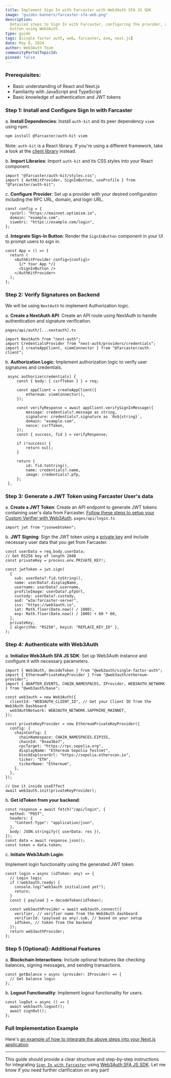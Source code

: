 ```yaml
---
title: Implement Sign In with Farcaster with Web3Auth SFA JS SDK
image: "guides-banners/farcaster-sfa-web.png"
description:
  Detailed steps to Sign In with Farcaster, configuring the provider, and integrating a sign-in
  button using Web3Auth.
type: guide
tags: [single factor auth, web, farcaster, evm, next.js]
date: May 6, 2024
author: Web3Auth Team
communityPortalTopicId:
pinned: false
---
```



<SEO
  title="Implement Sign In with Farcaster with Web3Auth SFA JS SDK"
  description="Detailed steps to Sign In with Farcaster, configuring the provider, and integrating a sign-in
  button using Web3Auth"
  image="https://web3auth.io/docs/guides-banners/farcaster-sfa-web.png"
  slug="/guides/farcaster-sfa-web"
/>

### Prerequisites:

- Basic understanding of React and Next.js
- Familiarity with JavaScript and TypeScript
- Basic knowledge of authentication and JWT tokens

### Step 1: Install and Configure Sign In with Farcaster

a. **Install Dependencies**: Install `auth-kit` and its peer dependency `viem` using npm.

```bash
npm install @farcaster/auth-kit viem
```

Note: `auth-kit` is a React library. If you're using a different framework, take a look at the
[client library](https://docs.farcaster.xyz/auth-kit/client/introduction) instead.

b. **Import Libraries**: Import `auth-kit` and its CSS styles into your React component.

```tsx
import "@farcaster/auth-kit/styles.css";
import { AuthKitProvider, SignInButton, useProfile } from "@farcaster/auth-kit";
```

c. **Configure Provider**: Set up a provider with your desired configuration including the RPC URL,
domain, and login URL.

```tsx
const config = {
  rpcUrl: "https://mainnet.optimism.io",
  domain: "example.com",
  siweUri: "https://example.com/login",
};
```

d. **Integrate Sign-In Button**: Render the `SignInButton` component in your UI to prompt users to
sign in.

```tsx
const App = () => {
  return (
    <AuthKitProvider config={config}>
      {/* Your App */}
      <SignInButton />
    </AuthKitProvider>
  );
};
```

### Step 2: Verify Signatures on Backend

We will be using `NextAuth` to implement Authorization logic.

a. **Create a NextAuth API**: Create an API route using NextAuth to handle authentication and
signature verification.

`pages/api/auth/[...nextauth].ts`

```tsx
import NextAuth from "next-auth";
import CredentialsProvider from "next-auth/providers/credentials";
import { createAppClient, viemConnector } from "@farcaster/auth-client";
```

b. **Authorization Logic**: Implement authorization logic to verify user signatures and credentials.

```tsx
 async authorize(credentials) {
     const { body: { csrfToken } } = req;

     const appClient = createAppClient({
         ethereum: viemConnector(),
     });

     const verifyResponse = await appClient.verifySignInMessage({
         message: credentials?.message as string,
         signature: credentials?.signature as `0x${string}`,
         domain: "example.com",
         nonce: csrfToken,
     });
     const { success, fid } = verifyResponse;

     if (!success) {
         return null;
     }

     return {
         id: fid.toString(),
         name: credentials?.name,
         image: credentials?.pfp,
     };
 },
```

### Step 3: Generate a JWT Token using Farcaster User's data

a. **Create a JWT Token**: Create an API endpoint to generate JWT tokens containing user's data from
Farcaster.
[Follow these steps to setup your Custom Verifier with Web3Auth](/docs/authentication/custom-connections/custom-jwt#set-up-custom-jwt-connection).
`pages/api/login.ts`

```tsx
import jwt from "jsonwebtoken";
```

b. **JWT Signing**: Sign the JWT token using a
[private key](https://web3auth.io/docs/auth-provider-setup/byo-jwt-provider#using-rsa-for-jwt-signing)
and include necessary user data that you get from Farcaster.

```tsx
const userData = req.body.userData;
// Get RS256 key of length 2048
const privateKey = process.env.PRIVATE_KEY!;

const jwtToken = jwt.sign(
  {
    sub: userData?.fid.toString(),
    name: userData?.displayName,
    username: userData?.username,
    profileImage: userData?.pfpUrl,
    custody: userData?.custody,
    aud: "w3a:farcaster-server",
    iss: "https://web3auth.io",
    iat: Math.floor(Date.now() / 1000),
    exp: Math.floor(Date.now() / 1000) + 60 * 60,
  },
  privateKey,
  { algorithm: "RS256", keyid: "REPLACE_KEY_ID" },
);
```

### Step 4: Authenticate with Web3Auth

a. **Initialize Web3Auth SFA JS SDK**: Set up Web3Auth instance and configure it with necessary
parameters.

```tsx
import { Web3Auth, decodeToken } from "@web3auth/single-factor-auth";
import { EthereumPrivateKeyProvider } from "@web3auth/ethereum-provider";
import { ADAPTER_EVENTS, CHAIN_NAMESPACES, IProvider, WEB3AUTH_NETWORK } from "@web3auth/base";

const web3auth = new Web3Auth({
  clientId: "WEB3AUTH_CLIENT_ID", // Get your Client ID from the Web3Auth Dashboard
  web3AuthNetwork: WEB3AUTH_NETWORK.SAPPHIRE_MAINNET,
});

const privateKeyProvider = new EthereumPrivateKeyProvider({
  config: {
    chainConfig: {
      chainNamespace: CHAIN_NAMESPACES.EIP155,
      chainId: "0xaa36a7",
      rpcTarget: "https://rpc.sepolia.org",
      displayName: "Ethereum Sepolia Testnet",
      blockExplorerUrl: "https://sepolia.etherscan.io",
      ticker: "ETH",
      tickerName: "Ethereum",
    },
  },
});

// Use it inside useEffect
await web3auth.init(privateKeyProvider);
```

b. **Get idToken from your backend**:

```tsx
const response = await fetch("/api/login", {
  method: "POST",
  headers: {
    "Content-Type": "application/json",
  },
  body: JSON.stringify({ userData: res }),
});
const data = await response.json();
const token = data.token;
```

c. **Initiate Web3Auth Login**:

Implement login functionality using the generated JWT token.

```tsx
const login = async (idToken: any) => {
  // Login logic
  if (!web3auth.ready) {
    console.log("web3auth initialised yet");
    return;
  }
  const { payload } = decodeToken(idToken);

  const web3authProvider = await web3auth.connect({
    verifier, // verifier name from the Web3Auth dashboard
    verifierId: (payload as any).sub, // based on your setup
    idToken, // token from the backend
  });
  return web3authProvider;
};
```

### Step 5 (Optional): Additional Features

a. **Blockchain Interactions**: Include optional features like checking balances, signing messages,
and sending transactions.

```tsx
const getBalance = async (provider: IProvider) => {
  // Get balance logic
};
```

b. **Logout Functionality**: Implement logout functionality for users.

```tsx
const logOut = async () => {
  await web3auth.logout();
  await signOut();
};
```

### Full Implementation Example

Here's
[an example of how to integrate the above steps into your Next.js application](https://github.com/Web3Auth/web3auth-core-kit-examples/tree/main/single-factor-auth-web/sfa-web-farcaster)

---

This guide should provide a clear structure and step-by-step instructions for integrating
[`Sign In with Farcaster`](https://docs.farcaster.xyz/auth-kit/installation) using
[Web3Auth SFA JS SDK](https://web3auth.io/docs/sdk/sfa/sfa-js). Let me know if you need further
clarification on any part!
